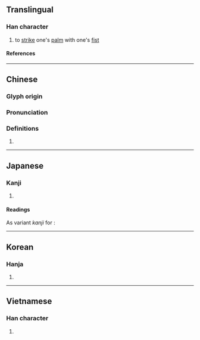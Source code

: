 {{also|抵}}
{{character info/new}}
==Translingual==

===Han character===
{{Han char|rn=64|rad=手|as=04|sn=7|four=52040|canj=QHVP|ids=⿰扌氏}}

# to [[strike]] one's [[palm]] with one's [[fist]]

====References====
{{Han ref|kx=0419.130|dkj=11846|dj=0766.050|hdz=31841.060|uh=627A}}

----

==Chinese==
{{zh-forms}}

===Glyph origin===
{{Han etym}}

===Pronunciation===
{{zh-pron
|m=zhǐ
|c=zi2
|mc=y
|oc=y
|cat=
}}

===Definitions===
{{zh-hanzi}}

# {{rfdef|zh}}

----

==Japanese==

===Kanji===
{{ja-kanji|grade=|rs=手04}}

# {{defn|lang=ja|sort=手04}}

====Readings====
{{rfv-pronunciation|ja}}
{{ja-readings
|goon=し
|kanon=し
|kun=あ-たる, あ-てる
}}
As variant ''kanji'' for {{ja-l|抵}}:
{{ja-readings
|goon=たい
|kanon=てい
}}

----

==Korean==

===Hanja===
{{ko-hanja|지}}

# {{defn|lang=ko|sort=手04}}

----

==Vietnamese==

===Han character===
{{vi-readings|rs=手04|reading=chỉ}}

# {{defn|lang=vi|sort=手04}}
